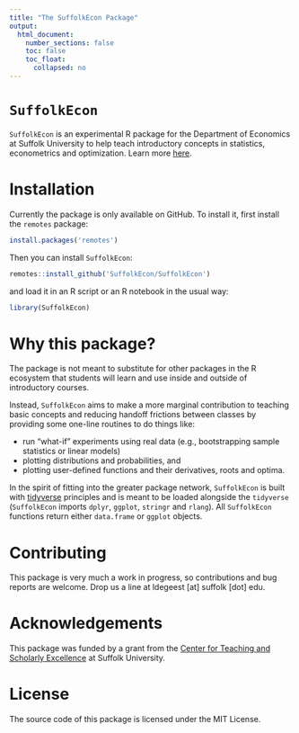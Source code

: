 ```yaml
---
title: "The SuffolkEcon Package"
output:
  html_document:
    number_sections: false
    toc: false
    toc_float: 
      collapsed: no
---
```


# `SuffolkEcon`

`SuffolkEcon` is an experimental R package for the Department of Economics at Suffolk University to help teach introductory concepts in statistics, econometrics and optimization. Learn more [here](https://suffolkecon.github.io/SuffolkEcon/reference/index.html). 

# Installation

Currently the package is only available on GitHub. To install it, first install the `remotes` package:

```r
install.packages('remotes')
```

Then you can install `SuffolkEcon`:

```r
remotes::install_github('SuffolkEcon/SuffolkEcon')
```

and load it in an R script or an R notebook in the usual way:

```r
library(SuffolkEcon)
```

# Why this package? 


The package is not meant to substitute for other packages in the R ecosystem that students will learn and use inside and outside of introductory courses. 

Instead, `SuffolkEcon` aims to make a more marginal contribution to teaching basic concepts and reducing handoff frictions between classes by providing some one-line routines to do things like:

* run "what-if" experiments using real data (e.g., bootstrapping sample statistics or linear models)
* plotting distributions and probabilities, and
* plotting user-defined functions and their derivatives, roots and optima. 

In the spirit of fitting into the greater package network, `SuffolkEcon` is built with [tidyverse](https://www.tidyverse.org/) principles and is meant to be loaded alongside the `tidyverse` (`SuffolkEcon` imports `dplyr`, `ggplot`, `stringr` and `rlang`). All `SuffolkEcon` functions return either `data.frame` or `ggplot` objects.

# Contributing

This package is very much a work in progress, so contributions and bug reports are welcome. Drop us a line at ldegeest [at] suffolk [dot] edu.

# Acknowledgements

This package was funded by a grant from the [Center for Teaching and Scholarly Excellence](https://www.suffolk.edu/academics/research-at-suffolk/center-for-teaching-scholarly-excellence) at Suffolk University.

# License

The source code of this package is licensed under the MIT License.
